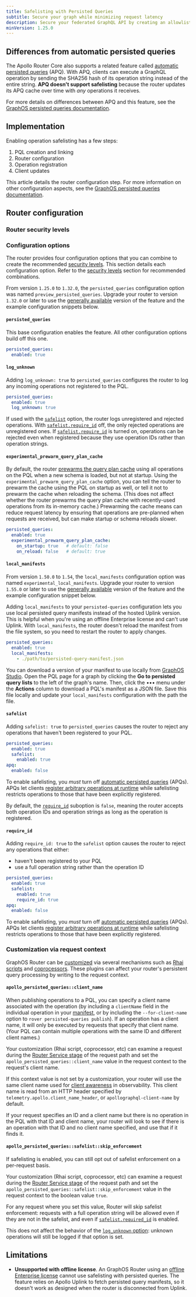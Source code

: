 ```yaml
---
title: Safelisting with Persisted Queries
subtitle: Secure your graph while minimizing request latency
description: Secure your federated GraphQL API by creating an allowlist of trusted operations. Minimize request latency and enhance performance.
minVersion: 1.25.0
---
```


<EnterpriseFeature linkWithAnchor="https://www.apollographql.com/pricing#graphos-router" />

<PQIntro />

## Differences from automatic persisted queries

The Apollo Router Core also supports a related feature called [automatic persisted queries](/router/configuration/in-memory-caching#caching-automatic-persisted-queries-apq) (APQ). With APQ, clients can execute a GraphQL operation by sending the SHA256 hash of its operation string instead of the entire string. **APQ doesn't support safelisting** because the router updates its APQ cache over time with _any_ operations it receives.

For more details on differences between APQ and this feature, see the [GraphOS persisted queries documentation](/graphos/operations/persisted-queries#differences-from-automatic-persisted-queries).

## Implementation

Enabling operation safelisting has a few steps:

1. PQL creation and linking
1. Router configuration
1. Operation registration
1. Client updates

This article details the router configuration step.
For more information on other configuration aspects, see the [GraphOS persisted queries documentation](/graphos/operations/persisted-queries).

## Router configuration

<PQRouterConfiguration />

### Router security levels

<PQSecurityLevels />

### Configuration options

The router provides four configuration options that you can combine to create the recommended [security levels](#router-security-levels). This section details each configuration option. Refer to the [security levels](#router-security-levels) section for recommended combinations.

<Note>

From version `1.25.0` to `1.32.0`, the `persisted_queries` configuration option was named `preview_persisted_queries`. Upgrade your router to version `1.32.0` or later to use the [generally available](/resources/product-launch-stages/#general-availability) version of the feature and the example configuration snippets below.

</Note>

<MinVersion version="1.32.0">

#### `persisted_queries`

</MinVersion>

This base configuration enables the feature. All other configuration options build off this one.

```yaml title="router.yaml"
persisted_queries:
  enabled: true
```

<MinVersion version="1.32.0">

#### `log_unknown`

</MinVersion>

Adding `log_unknown: true` to `persisted_queries` configures the router to log any incoming operations not registered to the PQL.

```yaml title="router.yaml"
persisted_queries:
  enabled: true
  log_unknown: true
```

If used with the [`safelist`](#safelist) option, the router logs unregistered and rejected operations. With [`safelist.require_id`](#require_id) off, the only rejected operations are unregistered ones. If [`safelist.require_id`](#require_id) is turned on, operations can be rejected even when registered because they use operation IDs rather than operation strings.

<MinVersion version="1.55.0">

#### `experimental_prewarm_query_plan_cache`

</MinVersion>

<ExperimentalFeature />

By default, the router [prewarms the query plan cache](/router/configuration/in-memory-caching#cache-warm-up) using all operations on the PQL when a new schema is loaded, but not at startup. Using the `experimental_prewarm_query_plan_cache` option, you can tell the router to prewarm the cache using the PQL on startup as well, or tell it not to prewarm the cache when reloading the schema. (This does not affect whether the router prewarms the query plan cache with recently-used operations from its in-memory cache.) Prewarming the cache means can reduce request latency by ensuring that operations are pre-planned when requests are received, but can make startup or schema reloads slower.

```yaml title="router.yaml"
persisted_queries:
  enabled: true
  experimental_prewarm_query_plan_cache:
    on_startup: true   # default: false
    on_reload: false   # default: true
```

<MinVersion version="1.55.0">

#### `local_manifests`

</MinVersion>

<Note>

From version `1.50.0` to `1.54`, the `local_manifests` configuration option was named `experimental_local_manifests`. Upgrade your router to version `1.55.0` or later to use the [generally available](/resources/product-launch-stages/#general-availability) version of the feature and the example configuration snippet below.

</Note>

Adding `local_manifests` to your `persisted-queries` configuration lets you use local persisted query manifests instead of the hosted Uplink version. This is helpful when you're using an offline Enterprise license and can't use Uplink. With `local_manifests`, the router doesn't reload the manifest from the file system, so you need to restart the router to apply changes.

```yaml title="router.yaml"
persisted_queries:
  enabled: true
  local_manifests: 
    - ./path/to/persisted-query-manifest.json
```

You can download a version of your manifest to use locally from [GraphOS Studio](https://studio.apollographql.com/?referrer=docs-content). Open the PQL page for a graph by clicking the **Go to persisted query lists** to the left of the graph's name. Then, click the ••• menu under the **Actions** column to download a PQL's manifest as a JSON file. Save this file locally and update your `local_manifests` configuration with the path the file.

<MinVersion version="1.32.0">

#### `safelist`

</MinVersion>

Adding `safelist: true` to `persisted_queries` causes the router to reject any operations that haven't been registered to your PQL.

```yaml title="router.yaml"
persisted_queries:
  enabled: true
  safelist:
    enabled: true
apq:
  enabled: false
```

<Note>

To enable safelisting, you _must_ turn off [automatic persisted queries](/router/configuration/in-memory-caching#caching-automatic-persisted-queries-apq) (APQs). APQs let clients [register arbitrary operations at runtime](/graphos/operations/persisted-queries/#differences-from-automatic-persisted-queries) while safelisting restricts operations to those that have been explicitly registered.

</Note>

By default, the [`require_id`](#require_id) suboption is `false`, meaning the router accepts both operation IDs and operation strings as long as the operation is registered.

<MinVersion version="1.32.0">

#### `require_id`

</MinVersion>

Adding `require_id: true` to the `safelist` option causes the router to reject any operations that either:
- haven't been registered to your PQL
- use a full operation string rather than the operation ID

```yaml title="router.yaml"
persisted_queries:
  enabled: true
  safelist:
    enabled: true
    require_id: true
apq:
  enabled: false
```

<Note>

To enable safelisting, you _must_ turn off [automatic persisted queries](/router/configuration/in-memory-caching#caching-automatic-persisted-queries-apq) (APQs). APQs let clients [register arbitrary operations at runtime](/graphos/operations/persisted-queries/#differences-from-automatic-persisted-queries) while safelisting restricts operations to those that have been explicitly registered.

</Note>

### Customization via request context

GraphOS Router can be [customized](/graphos/routing/customization/overview) via several mechanisms such as [Rhai scripts](/graphos/routing/customization/rhai) and [coprocessors](/graphos/routing/customization/coprocessor). These plugins can affect your router's persistent query processing by writing to the request context.

#### `apollo_persisted_queries::client_name`

When publishing operations to a PQL, you can specify a client name associated with the operation (by including a `clientName` field in the individual operation in your [manifest](/graphos/platform/security/persisted-queries#per-operation-properties), or by including the `--for-client-name` option to `rover persisted-queries publish`). If an operation has a client name, it will only be executed by requests that specify that client name. (Your PQL can contain multiple operations with the same ID and different client names.)

Your customization (Rhai script, coprocessor, etc) can examine a request during the [Router Service stage](/graphos/routing/customization/overview#request-path) of the request path and set the `apollo_persisted_queries::client_name` value in the request context to the request's client name.

If this context value is not set by a customization, your router will use the same client name used for [client awareness](/graphos/routing/observability/client-awareness) in observability. This client name is read from an HTTP header specified by `telemetry.apollo.client_name_header`, or `apollographql-client-name` by default.

If your request specifies an ID and a client name but there is no operation in the PQL with that ID and client name, your router will look to see if there is an operation with that ID and no client name specified, and use that if it finds it.

#### `apollo_persisted_queries::safelist::skip_enforcement`

If safelisting is enabled, you can still opt out of safelist enforcement on a per-request basis.

Your customization (Rhai script, coprocessor, etc) can examine a request during the [Router Service stage](/graphos/routing/customization/overview#request-path) of the request path and set the `apollo_persisted_queries::safelist::skip_enforcement` value in the request context to the boolean value `true`.

For any request where you set this value, Router will skip safelist enforcement: requests with a full operation string will be allowed even if they are not in the safelist, and even if [`safelist.required_id`](#require_id) is enabled.

This does not affect the behavior of the [`log_unknown` option](#log_unknown): unknown operations will still be logged if that option is set.

## Limitations

* **Unsupported with offline license**. An GraphOS Router using an [offline Enterprise license](/router/enterprise-features/#offline-enterprise-license) cannot use safelisting with persisted queries. The feature relies on Apollo Uplink to fetch persisted query manifests, so it doesn't work as designed when the router is disconnected from Uplink.
